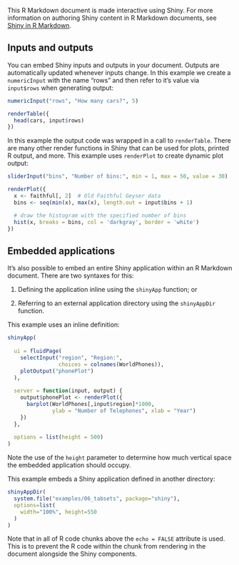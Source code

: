 This R Markdown document is made interactive using Shiny. For more information on authoring Shiny content in R Markdown documents, see [Shiny in R Markdown](http://rmarkdown.rstudio.com/authoring_shiny.html). 

## Inputs and outputs

You can embed Shiny inputs and outputs in your document. Outputs are automatically updated whenever inputs change. In this example we create a `numericInput` with the name "rows" and then refer to it's value via `input$rows` when generating output:

```r
numericInput("rows", "How many cars?", 5)

renderTable({
  head(cars, input$rows)
})
```

In this example the output code was wrapped in a call to `renderTable`. There are many other render functions in Shiny that can be used for plots, printed R output, and more. This example uses `renderPlot` to create dynamic plot output:

```r
sliderInput("bins", "Number of bins:", min = 1, max = 50, value = 30)

renderPlot({
  x <- faithful[, 2]  # Old Faithful Geyser data
  bins <- seq(min(x), max(x), length.out = input$bins + 1)

  # draw the histogram with the specified number of bins
  hist(x, breaks = bins, col = 'darkgray', border = 'white')
})
```

## Embedded applications

It's also possible to embed an entire Shiny application within an R Markdown document. There are two syntaxes for this: 

1) Defining the application inline using the `shinyApp` function; or

2) Referring to an external application directory using the `shinyAppDir` function.

This example uses an inline definition:

```r
shinyApp(
  
  ui = fluidPage(
    selectInput("region", "Region:", 
                choices = colnames(WorldPhones)),
    plotOutput("phonePlot")
  ),
  
  server = function(input, output) {
    output$phonePlot <- renderPlot({
      barplot(WorldPhones[,input$region]*1000, 
              ylab = "Number of Telephones", xlab = "Year")
    })
  },
  
  options = list(height = 500)
)
```

Note the use of the `height` parameter to determine how much vertical space the embedded application should occupy.

This example embeds a Shiny application defined in another directory:

```r
shinyAppDir(
  system.file("examples/06_tabsets", package="shiny"),
  options=list(
    width="100%", height=550
  )
)
```

Note that in all of R code chunks above the `echo = FALSE` attribute is used. This is to prevent the R code within the chunk from rendering in the document alongside the Shiny components.


